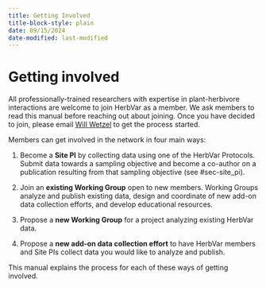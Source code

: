 ```yaml
---
title: Getting Involved 
title-block-style: plain
date: 09/15/2024
date-modified: last-modified
---
```


# Getting involved {#sec-getting_involved}

All professionally-trained researchers with expertise in plant-herbivore interactions are welcome to join HerbVar as a member. We ask members to read this manual before reaching out about joining. Once you have decided to join, please email [Will Wetzel](mailto:william.wetzel\@montana.edu){.email} to get the process started.

Members can get involved in the network in four main ways:

1.  Become a **Site PI** by collecting data using one of the HerbVar Protocols. Submit data towards a sampling objective and become a co-author on a publication resulting from that sampling objective (see #sec-site_pi).

2.  Join an **existing Working Group** open to new members. Working Groups analyze and publish existing data, design and coordinate of new add-on data collection efforts, and develop educational resources.

3.  Propose a **new Working Group** for a project analyzing existing HerbVar data.

4.  Propose a **new add-on data collection effort** to have HerbVar members and Site PIs collect data you would like to analyze and publish.

This manual explains the process for each of these ways of getting involved.
